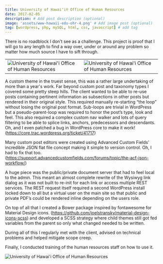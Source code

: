 ```yaml
---
title: University of Hawaiʻi® Office of Human Resources
date: 2017-02-05
description: # Add post description (optional)
image: 'assets/www-hawaii-edu-ohr-4.png' # Add image post (optional)
tag: [wordpress, php, mySQL, html, css, javascript] # add tag
---
```


There is no roadblock I don’t see as a challenge. This project is proof that I will go to any length to find a way over, under or around any problem so matter how much source I have to sift through.

|                                                                                           |                                                                                           |
| ----------------------------------------------------------------------------------------- | ----------------------------------------------------------------------------------------- |
| ![University of Hawai'i Office of Human Resources](assets/www-hawaii-edu-ohr-1.png) | ![University of Hawai'i Office of Human Resources](assets/www-hawaii-edu-ohr-2.png) |

A custom theme in the truest sense, this was a rather large undertaking of more than a year's work. Far beyond custom post and taxonomy types I covered some pretty steep hills. The client wanted to be able to re-use posts containing pertinent information as subsections in other posts but rendered in their original style. This required manually re-starting “the loop” without losing the original post format. Sub-loops are trivial in WordPress but a pseudo-parent-loop was required to honor the post’s type, look and feel. This also required a complex custom nav walker and lots of query filtering to be able to splice links, anchors, predecessors and descendants. Oh, and I even patched a bug in WordPress core to make it work! (https://core.trac.wordpress.org/ticket/41717)

Many custom post editors were created using Advanced Custom Fields' incredible JSON flat file concept making it simple to version control. Oh, I had to fix that too. (https://support.advancedcustomfields.com/forums/topic/the-acf-json-workflow/)

A huge piece was the public/private document server that had to feel local to the admin. This meant an almost complete rewrite of the Wysiwyg link dialog as it was not built to re-init for each link or access multiple REST services. The REST request itself required a second WordPress install locked down to all but a virtual user on the main site so that public and private PDF’s could be rendered inline depending on the users role.

On top of all that I created a Bower package inspired by fontawesome for Material Design icons. (https://github.com/joelstransky/material-design-icons-scss) and developed a SCSS strategy where child themes still got fed variables from the parent so only what changed needed to be written.

During all of this I regularly met with the client, advised on technical problems and helped mitigate scope creep.

Finally, I conducted training of the human resources staff on how to use it.

![University of Hawai'i Office of Human Resources](assets/www-hawaii-edu-ohr-3.png)
